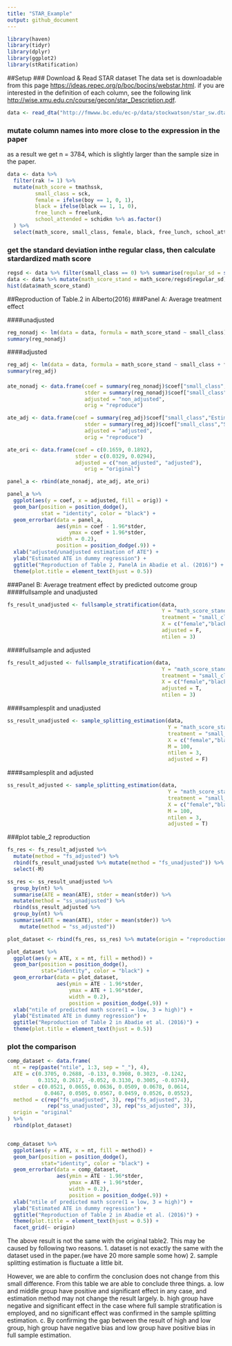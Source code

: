 ```yaml
---
title: "STAR_Example"
output: github_document
---
```


```r
library(haven)
library(tidyr)
library(dplyr)
library(ggplot2)
library(stRatification)
```

##Setup
### Download & Read STAR dataset
The data set is downloadable from this page <https://ideas.repec.org/p/boc/bocins/webstar.html>. 
if you are interested in the definition of each column, see the following link <http://wise.xmu.edu.cn/course/gecon/star_Description.pdf>.

```r
data <- read_dta("http://fmwww.bc.edu/ec-p/data/stockwatson/star_sw.dta")

```


### mutate column names into more close to the expression in the paper
as a result we get n = 3784, which is slightly larger than the sample size in the paper.
```r
data <- data %>%
  filter(rak != 1) %>%
  mutate(math_score = tmathssk,
         small_class = sck,
         female = ifelse(boy == 1, 0, 1),
         black = ifelse(black == 1, 1, 0),
         free_lunch = freelunk,
         school_attended = schidkn %>% as.factor()
  ) %>%
  select(math_score, small_class, female, black, free_lunch, school_attended)  %>% na.omit()
```

### get the standard deviation inthe regular class, then calculate stardardized math score
```r
regsd <- data %>% filter(small_class == 0) %>% summarise(regular_sd = sd(math_score))
data <- data %>% mutate(math_score_stand = math_score/regsd$regular_sd)
hist(data$math_score_stand)
```


##Reproduction of Table.2 in Alberto(2016)
###Panel A: Average treatment effect

####unadjusted
```r
reg_nonadj <- lm(data = data, formula = math_score_stand ~ small_class)
summary(reg_nonadj)
```

####adjusted
```r
reg_adj <- lm(data = data, formula = math_score_stand ~ small_class + female + black + free_lunch + school_attended)
summary(reg_adj)
```

#### 
```r

ate_nonadj <- data.frame(coef = summary(reg_nonadj)$coef["small_class","Estimate"], 
                         stder = summary(reg_nonadj)$coef["small_class","Std. Error"], 
                         adjusted = "non_adjusted",
                         orig = "reproduce")

ate_adj <- data.frame(coef = summary(reg_adj)$coef["small_class","Estimate"], 
                         stder = summary(reg_adj)$coef["small_class","Std. Error"], 
                         adjusted = "adjusted",
                         orig = "reproduce")

ate_ori <- data.frame(coef = c(0.1659, 0.1892),
                      stder = c(0.0329, 0.0294),
                      adjusted = c("non_adjusted", "adjusted"),
                         orig = "original")

panel_a <- rbind(ate_nonadj, ate_adj, ate_ori)

panel_a %>%
  ggplot(aes(y = coef, x = adjusted, fill = orig)) + 
  geom_bar(position = position_dodge(),
           stat = "identity", color = "black") +
  geom_errorbar(data = panel_a,
                aes(ymin = coef - 1.96*stder,
                    ymax = coef + 1.96*stder,
                width = 0.2),
                position = position_dodge(.9)) +
  xlab("adjusted/unadjusted estimation of ATE") +
  ylab("Estimated ATE in dummy regression") +
  ggtitle("Reproduction of Table 2, PanelA in Abadie et al. (2016)") +
  theme(plot.title = element_text(hjust = 0.5))

```


###Panel B: Average treatment effect by predicted outcome group
####fullsample and unadjusted
```r
fs_result_unadjusted <- fullsample_stratification(data,
                                                  Y = "math_score_stand",
                                                  treatment = "small_class",
                                                  X = c("female","black","free_lunch","school_attended"),
                                                  adjusted = F,
                                                  ntilen = 3)
```

####fullsample and adjusted
```r
fs_result_adjusted <- fullsample_stratification(data,
                                                  Y = "math_score_stand",
                                                  treatment = "small_class",
                                                  X = c("female","black","free_lunch","school_attended"),
                                                  adjusted = T,
                                                  ntilen = 3)
```

####samplesplit and unadjusted
```r
ss_result_unadjusted <- sample_splitting_estimation(data,
                                                    Y = "math_score_stand",
                                                    treatment = "small_class",
                                                    X = c("female","black","free_lunch","school_attended"),
                                                    M = 100,
                                                    ntilen = 3,
                                                    adjusted = F)
```


####samplesplit and adjusted
```r
ss_result_adjusted <- sample_splitting_estimation(data,
                                                    Y = "math_score_stand",
                                                    treatment = "small_class",
                                                    X = c("female","black","free_lunch","school_attended"),
                                                    M = 100,
                                                    ntilen = 3,
                                                    adjusted = T)
```

###plot table_2 reproduction
```r

fs_res <- fs_result_adjusted %>%
  mutate(method = "fs_adjusted") %>%
  rbind(fs_result_unadjusted %>% mutate(method = "fs_unadjusted")) %>%
  select(-M)

ss_res <- ss_result_unadjusted %>% 
  group_by(nt) %>%
  summarise(ATE = mean(ATE), stder = mean(stder)) %>%
  mutate(method = "ss_unadjusted") %>%
  rbind(ss_result_adjusted %>% 
  group_by(nt) %>%
  summarise(ATE = mean(ATE), stder = mean(stder)) %>%
    mutate(method = "ss_adjusted"))

plot_dataset <- rbind(fs_res, ss_res) %>% mutate(origin = "reproduction")

plot_dataset %>%
  ggplot(aes(y = ATE, x = nt, fill = method)) + 
  geom_bar(position = position_dodge(), 
           stat="identity", color = "black") +
  geom_errorbar(data = plot_dataset,
                aes(ymin = ATE - 1.96*stder,
                    ymax = ATE + 1.96*stder,
                    width = 0.2),
                    position = position_dodge(.9)) +
  xlab("ntile of predicted math score(1 = low, 3 = high)") +
  ylab("Estimated ATE in dummy regression") +
  ggtitle("Reproduction of Table 2 in Abadie et al. (2016)") +
  theme(plot.title = element_text(hjust = 0.5))

```

### plot the comparison
```r

comp_dataset <- data.frame(
  nt = rep(paste("ntile", 1:3, sep = "_"), 4),
  ATE = c(0.3705, 0.2688, -0.133, 0.3908, 0.3023, -0.1242,
          0.3152, 0.2617, -0.052, 0.3130, 0.3005, -0.0374),
  stder = c(0.0521, 0.0655, 0.0636, 0.0509, 0.0678, 0.0614,
            0.0467, 0.0505, 0.0567, 0.0459, 0.0526, 0.0552),
  method = c(rep("fs_unadjusted", 3), rep("fs_adjusted", 3),
             rep("ss_unadjusted", 3), rep("ss_adjusted", 3)),
  origin = "original"
) %>%
  rbind(plot_dataset)


comp_dataset %>%
  ggplot(aes(y = ATE, x = nt, fill = method)) + 
  geom_bar(position = position_dodge(), 
           stat="identity", color = "black") +
  geom_errorbar(data = comp_dataset,
                aes(ymin = ATE - 1.96*stder,
                    ymax = ATE + 1.96*stder,
                    width = 0.2),
                    position = position_dodge(.9)) +
  xlab("ntile of predicted math score(1 = low, 3 = high)") +
  ylab("Estimated ATE in dummy regression") +
  ggtitle("Reproduction of Table 2 in Abadie et al. (2016)") +
  theme(plot.title = element_text(hjust = 0.5)) +
  facet_grid(~ origin)


```


The above result is not the same with the original table2.
This may be caused by following two reasons.
1. dataset is not exactly the same with the dataset used in the paper.(we have 20 more sample some how)
2. sample splitting estimation is fluctuate a little bit.


However, we are able to confirm the conclusion does not change from this small difference.
From this table we are able to conclude three things.
a. low and middle group have positive and significant effect in any case, and estimation method may not change the result largely.
b. high group have negative and significant effect in the case where full sample stratification is employed, and no significant effect was confirmed in the sample splitting estimation.
c. By confirming the gap between the result of high and low group, high group have negative bias and low group have positive bias in full sample estimation.




